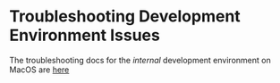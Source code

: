 # Troubleshooting Development Environment Issues

The troubleshooting docs for the _internal_ development environment on MacOS are [here](https://www.notion.so/sentry/devenv-troubleshooting-1448b10e4b5d8080ba04f452e33de48d)
